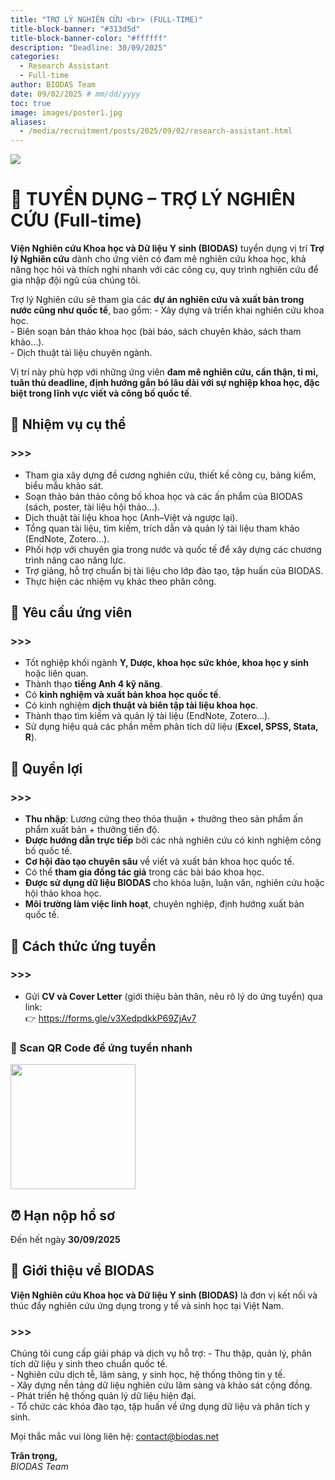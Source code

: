 ```yaml
---
title: "TRỢ LÝ NGHIÊN CỨU <br> (FULL-TIME)"
title-block-banner: "#313d5d"
title-block-banner-color: "#ffffff"
description: "Deadline: 30/09/2025"
categories:
  - Research Assistant
  - Full-time
author: BIODAS Team
date: 09/02/2025 # mm/dd/yyyy
toc: true
image: images/poster1.jpg
aliases: 
  - /media/recruitment/posts/2025/09/02/research-assistant.html
---
```


![](images/poster1.jpg){fig-align="center"}



# 📢 TUYỂN DỤNG – TRỢ LÝ NGHIÊN CỨU (Full-time)


**Viện Nghiên cứu Khoa học và Dữ liệu Y sinh (BIODAS)** tuyển dụng vị trí **Trợ lý Nghiên cứu** dành cho ứng viên có đam mê nghiên cứu khoa học, khả năng học hỏi và thích nghi nhanh với các công cụ, quy trình nghiên cứu để gia nhập đội ngũ của chúng tôi.  

Trợ lý Nghiên cứu sẽ tham gia các **dự án nghiên cứu và xuất bản trong nước cũng như quốc tế**, bao gồm:
- Xây dựng và triển khai nghiên cứu khoa học.  
- Biên soạn bản thảo khoa học (bài báo, sách chuyên khảo, sách tham khảo…).  
- Dịch thuật tài liệu chuyên ngành.  

Vị trí này phù hợp với những ứng viên **đam mê nghiên cứu, cẩn thận, tỉ mỉ, tuân thủ deadline, định hướng gắn bó lâu dài với sự nghiệp khoa học, đặc biệt trong lĩnh vực viết và công bố quốc tế**.  



## 📌 Nhiệm vụ cụ thể

::: callout-note
### >>>
- Tham gia xây dựng đề cương nghiên cứu, thiết kế công cụ, bảng kiểm, biểu mẫu khảo sát.  
- Soạn thảo bản thảo công bố khoa học và các ấn phẩm của BIODAS (sách, poster, tài liệu hội thảo…).  
- Dịch thuật tài liệu khoa học (Anh–Việt và ngược lại).  
- Tổng quan tài liệu, tìm kiếm, trích dẫn và quản lý tài liệu tham khảo (EndNote, Zotero…).  
- Phối hợp với chuyên gia trong nước và quốc tế để xây dựng các chương trình nâng cao năng lực.  
- Trợ giảng, hỗ trợ chuẩn bị tài liệu cho lớp đào tạo, tập huấn của BIODAS.  
- Thực hiện các nhiệm vụ khác theo phân công.  
:::



## 🎯 Yêu cầu ứng viên

::: callout-note
### >>>
- Tốt nghiệp khối ngành **Y, Dược, khoa học sức khỏe, khoa học y sinh** hoặc liên quan.  
- Thành thạo **tiếng Anh 4 kỹ năng**.  
- Có **kinh nghiệm và xuất bản khoa học quốc tế**.  
- Có kinh nghiệm **dịch thuật và biên tập tài liệu khoa học**.  
- Thành thạo tìm kiếm và quản lý tài liệu (EndNote, Zotero...).  
- Sử dụng hiệu quả các phần mềm phân tích dữ liệu (**Excel, SPSS, Stata, R**).  
:::



## 🌟 Quyền lợi

::: callout-note
### >>>
- **Thu nhập**: Lương cứng theo thỏa thuận + thưởng theo sản phẩm ấn phẩm xuất bản + thưởng tiến độ.  
- **Được hướng dẫn trực tiếp** bởi các nhà nghiên cứu có kinh nghiệm công bố quốc tế.  
- **Cơ hội đào tạo chuyên sâu** về viết và xuất bản khoa học quốc tế.  
- Có thể **tham gia đồng tác giả** trong các bài báo khoa học.  
- **Được sử dụng dữ liệu BIODAS** cho khóa luận, luận văn, nghiên cứu hoặc hội thảo khoa học.  
- **Môi trường làm việc linh hoạt**, chuyên nghiệp, định hướng xuất bản quốc tế.  
:::



## 📝 Cách thức ứng tuyển

::: callout-tip
### >>>
- Gửi **CV và Cover Letter** (giới thiệu bản thân, nêu rõ lý do ứng tuyển) qua link:  
  👉 [https://forms.gle/v3XedpdkkP69ZjAv7](https://forms.gle/v3XedpdkkP69ZjAv7)  

### 📱 Scan QR Code để ứng tuyển nhanh
![](images/qrcode.jpeg){fig-align="center" width="200px"}
:::



## ⏰ Hạn nộp hồ sơ  
::: callout-important
Đến hết ngày **30/09/2025**
:::



## 🧬 Giới thiệu về BIODAS
**Viện Nghiên cứu Khoa học và Dữ liệu Y sinh (BIODAS)** là đơn vị kết nối và thúc đẩy nghiên cứu ứng dụng trong y tế và sinh học tại Việt Nam.  

::: callout-note
### >>>
Chúng tôi cung cấp giải pháp và dịch vụ hỗ trợ:
- Thu thập, quản lý, phân tích dữ liệu y sinh theo chuẩn quốc tế.  
- Nghiên cứu dịch tễ, lâm sàng, y sinh học, hệ thống thông tin y tế.  
- Xây dựng nền tảng dữ liệu nghiên cứu lâm sàng và khảo sát cộng đồng.  
- Phát triển hệ thống quản lý dữ liệu hiện đại.  
- Tổ chức các khóa đào tạo, tập huấn về ứng dụng dữ liệu và phân tích y sinh.  
:::

Mọi thắc mắc vui lòng liên hệ: [contact@biodas.net](mailto:contact@biodas.net)

**Trân trọng,**  
*BIODAS Team*  
